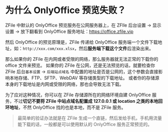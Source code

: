 # 为什么 OnlyOffice 预览失败？

ZFile 中默认的 OnlyOffice 预览服务在公网服务器上，在 ZFIle 后台设置 -> 显示设置 -> 放下翻看到 OnlyOffice 服务地址：https://office.zfile.vip

然后 OnlyOffice 的预览原理是，ZFile 传递给 OnlyOffice 服务端一个文件下载地址，如：`http://xxx.com/xxx.xlsx`，然后**服务端下载这个文件**后渲染出来。

那么如果你的 ZFile 在内网或者受限的网络，那么服务器就无法正常的下载你的 office 文件来预览。
如果你的 ZFile 在公网，还是无法预览的话，就要检查你 ZFile 后台`基本设置` -> `后端站点域名` 中配置的地址是否是公网的，这个参数会直接影响本地存储、FTP、SFTP、WebDAV 等存储类型的下载地址。
或者你的存储源本身的下载地址是内网或受限的网络，那也会导致无法下载。

为了应对这种情况，你可以在 ZFile 存储源所在的网络环境自建 OnlyOffice 服务，不过**切记不要将 ZFile 中站点域名配置成 127.0.0.1 或 location 之类的本地回环地址**，不然 OnlyOffice 找的也是本地，而不是 ZFile 服务。


> 最简单的验证办法就是在 ZFile 生成一个直链，然后发给手机，手机用流量能下载的话，一般都是可以使用默认的 OnlyOffice 服务正常预览的。